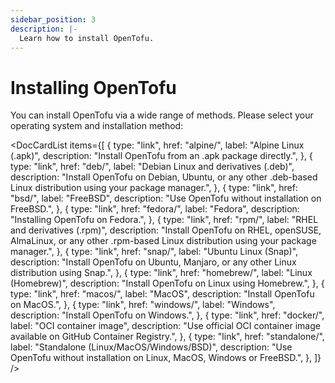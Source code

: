 ```yaml
---
sidebar_position: 3
description: |-
  Learn how to install OpenTofu.
---
```



# Installing OpenTofu

You can install OpenTofu via a wide range of methods. Please select your operating system and installation method:

<DocCardList
    items={[
        {
            type: "link",
            href: "alpine/",
            label: "Alpine Linux (.apk)",
            description: "Install OpenTofu from an .apk package directly.",
        },
        {
            type: "link",
            href: "deb/",
            label: "Debian Linux and derivatives (.deb)",
            description:
                "Install OpenTofu on Debian, Ubuntu, or any other .deb-based Linux distribution using your package manager.",
        },
        {
            type: "link",
            href: "bsd/",
            label: "FreeBSD",
            description:
                "Use OpenTofu without installation on FreeBSD.",
        },
        {
            type: "link",
            href: "fedora/",
            label: "Fedora",
            description: "Installing OpenTofu on Fedora.",
        },
        {
            type: "link",
            href: "rpm/",
            label: "RHEL and derivatives (.rpm)",
            description:
                "Install OpenTofu on RHEL, openSUSE, AlmaLinux, or any other .rpm-based Linux distribution using your package manager.",
        },
        {
            type: "link",
            href: "snap/",
            label: "Ubuntu Linux (Snap)",
            description:
                "Install OpenTofu on Ubuntu, Manjaro, or any other Linux distribution using Snap.",
        },
        {
            type: "link",
            href: "homebrew/",
            label: "Linux (Homebrew)",
            description: "Install OpenTofu on Linux using Homebrew.",
        },
        {
            type: "link",
            href: "macos/",
            label: "MacOS",
            description: "Install OpenTofu on MacOS.",
        },
        {
            type: "link",
            href: "windows/",
            label: "Windows",
            description: "Install OpenTofu on Windows.",
        },
        {
            type: "link",
            href: "docker/",
            label: "OCI container image",
            description:
                "Use official OCI container image available on GitHub Container Registry.",
        },
        {
            type: "link",
            href: "standalone/",
            label: "Standalone (Linux/MacOS/Windows/BSD)",
            description:
                "Use OpenTofu without installation on Linux, MacOS, Windows or FreeBSD.",
        },
    ]}
/>
